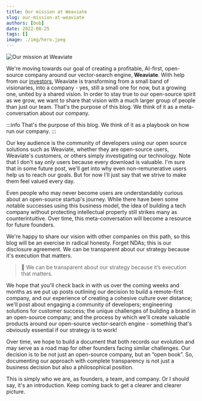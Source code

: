 ```yaml
---
title: Our mission at Weaviate
slug: our-mission-at-weaviate
authors: [bob]
date: 2022-08-25
tags: []
image: ./img/hero.jpeg
---
```

![Our mission at Weaviate](./img/hero.jpeg)

<!-- truncate -->

We're moving towards our goal of creating a profitable, AI-first, open-source company around our vector-search engine, **Weaviate**. With help from our [investors](/company/investors), Weaviate is transforming from a small band of visionaries, into a company - yes, still a small one for now, but a growing one, united by a shared vision. In order to stay true to our open-source spirit as we grow, we want to share that vision with a much larger group of people than just our team. That's the purpose of this blog. We think of it as a meta-conversation about our company.

:::info
That's the purpose of this blog. We think of it as a playbook on how run our company.
:::

Our key audience is the community of developers using our open source solutions such as Weaviate, whether they are open-source users, Weaviate's customers, or others simply investigating our technology. Note that I don't say _only_ users because every download is valuable. I'm sure that in some future post, we'll get into why even non-remunerative users help us to reach our goals. But for now I'll just say that we strive to make them feel valued every day.

Even people who may never become users are understandably curious about an open-source startup's journey. While there have been some notable successes using this business model, the idea of building a tech company without protecting intellectual property still strikes many as counterintuitive. Over time, this meta-conversation will become a resource for future founders. 
 
We're happy to share our vision with other companies on this path, so this blog will be an exercise in radical honesty. Forget NDAs; this is our disclosure agreement. We can be transparent about our strategy because it's execution that matters.

> 💪 We can be transparent about our strategy because it’s execution that matters.
 
We hope that you'll check back in with us over the coming weeks and months as we put up posts outlining our decision to build a remote-first company, and our experience of creating a cohesive culture over distance; we'll post about engaging a community of developers; engineering solutions for customer success; the unique challenges of building a brand in an open-source company; and the process by which we'll create valuable products around our open-source vector-search engine - something that's obviously essential if our strategy is to work!

Over time, we hope to build a document that both records our evolution and may serve as a road map for other founders facing similar challenges. Our decision is to be not just an open-source company, but an “open book”. So, documenting our approach with complete transparency is not just a business decision but also a philosophical position.

This is simply who we are, as founders, a team, and company. Or I should say, it's an introduction. Keep coming back to get a clearer and clearer picture.